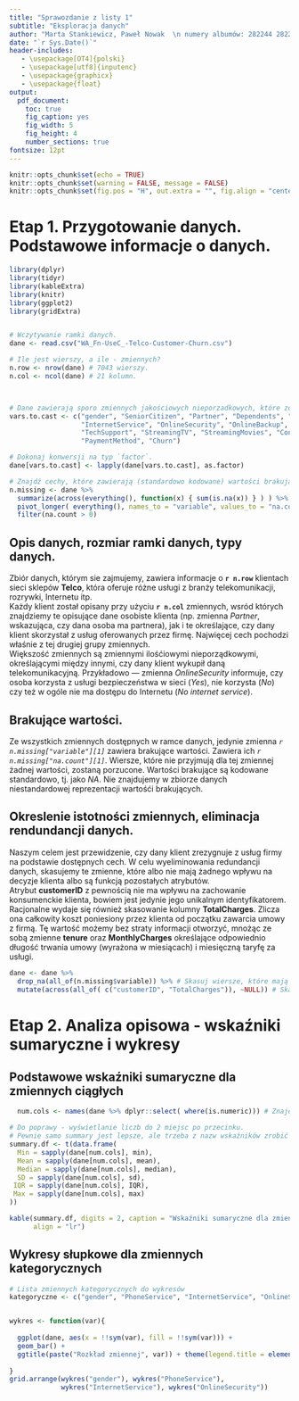 ```yaml
---
title: "Sprawozdanie z listy 1"
subtitle: "Eksploracja danych"
author: "Marta Stankiewicz, Paweł Nowak  \n numery albumów: 282244 282223"
date: "`r Sys.Date()`"
header-includes:
   - \usepackage[OT4]{polski}
   - \usepackage[utf8]{inputenc}
   - \usepackage{graphicx}
   - \usepackage{float}
output: 
  pdf_document:
    toc: true
    fig_caption: yes
    fig_width: 5 
    fig_height: 4 
    number_sections: true
fontsize: 12pt 
---
```

```r
knitr::opts_chunk$set(echo = TRUE)
knitr::opts_chunk$set(warning = FALSE, message = FALSE) 
knitr::opts_chunk$set(fig.pos = "H", out.extra = "", fig.align = "center")
```



# Etap 1. Przygotowanie danych. Podstawowe informacje o danych.

```r
library(dplyr)
library(tidyr)
library(kableExtra)
library(knitr)
library(ggplot2)
library(gridExtra)


# Wczytywanie ramki danych.
dane <- read.csv("WA_Fn-UseC_-Telco-Customer-Churn.csv")


```

```r
# Ile jest wierszy, a ile - zmiennych?
n.row <- nrow(dane) # 7043 wierszy.
n.col <- ncol(dane) # 21 kolumn.



# Dane zawierają sporo zmiennych jakościowych nieporzadkowych, które zostały błędnie wczytane jako zmienne typu napis. 
vars.to.cast <- c("gender", "SeniorCitizen", "Partner", "Dependents", "PhoneService", "MultipleLines",
                  "InternetService", "OnlineSecurity", "OnlineBackup", "DeviceProtection",
                  "TechSupport", "StreamingTV", "StreamingMovies", "Contract", "PaperlessBilling",
                  "PaymentMethod", "Churn")

# Dokonaj konwersji na typ `factor`.
dane[vars.to.cast] <- lapply(dane[vars.to.cast], as.factor)

```




```r
# Znajdź cechy, które zawierają (standardowo kodowane) wartości brakujące
n.missing <- dane %>% 
  summarize(across(everything(), function(x) { sum(is.na(x)) } ) ) %>% 
  pivot_longer( everything(), names_to = "variable", values_to = "na.count" ) %>%
  filter(na.count > 0)


```

## Opis danych, rozmiar ramki danych, typy danych.

Zbiór danych, którym sie zajmujemy, zawiera informacje o **`r n.row`** klientach sieci sklepów **Telco**, która oferuje różne usługi z branży telekomunikacji, rozrywki, Internetu itp.\
Każdy klient został opisany przy użyciu **`r n.col`** zmiennych, wsród których znajdziemy te opisujące dane osobiste klienta (np. zmienna *Partner*, wskazująca, czy dana osoba ma partnera), jak i te określające, czy dany klient skorzystał z usług oferowanych przez firmę. Najwięcej cech pochodzi właśnie z tej drugiej grupy zmiennych.\
Większość zmiennych są zmiennymi ilośćiowymi nieporządkowymi, określającymi między innymi, czy dany klient wykupił daną telekomunikacyjną.  Przykładowo — zmienna *OnlineSecurity* informuje, czy osoba korzysta z usługi bezpieczeństwa w sieci (*Yes*), nie korzysta (*No*) czy też w ogóle nie ma dostępu do Internetu (*No internet service*).


## Brakujące wartości.
Ze wszystkich zmiennych dostępnych w ramce danych, jedynie zmienna *`r n.missing["variable"][1]`* zawiera brakujące wartości. Zawiera ich *`r n.missing["na.count"][1]`*. Wiersze, które nie przyjmują dla tej zmiennej żadnej wartości, zostaną porzucone.
Wartości brakujące są kodowane standardowo, tj. jako *NA*. Nie znajdujemy w zbiorze danych niestandardowej reprezentacji wartośći brakujących.


## Okreslenie istotności zmiennych, eliminacja rendundancji danych.
Naszym celem jest przewidzenie, czy dany klient zrezygnuje z usług firmy na podstawie dostępnych cech. W celu wyeliminowania redundancji danych, skasujemy te zmienne, które albo nie mają żadnego wpływu na decyzje klienta albo są funkcją pozostałych atrybutów.\
Atrybut **customerID** z pewnością nie ma wpływu na zachowanie konsumenckie klienta, bowiem jest jedynie jego unikalnym identyfikatorem.\
Racjonalne wydaje się również skasowanie kolumny **TotalCharges**. Zlicza ona całkowity koszt poniesiony przez klienta od początku zawarcia umowy z firmą. Tę wartość możemy bez straty informacji otworzyć, mnożąc ze sobą zmienne **tenure** oraz **MonthlyCharges** określające odpowiednio długość trwania umowy (wyrażona w miesiącach) i miesięczną taryfę za usługi.


```r
dane <- dane %>%
  drop_na(all_of(n.missing$variable)) %>% # Skasuj wiersze, które mają wartości brakujące dla zmiennych z n.missing$variable
  mutate(across(all_of( c("customerID", "TotalCharges")), ~NULL)) # Skasuj redundantne kolumny

```


# Etap 2. Analiza opisowa - wskaźniki sumaryczne i wykresy

## Podstawowe wskaźniki sumaryczne dla zmiennych ciągłych
```r
  num.cols <- names(dane %>% dplyr::select( where(is.numeric))) # Znajdź kolumny numeryczne.

# Do poprawy - wyświetlanie liczb do 2 miejsc po przecinku. 
# Pewnie samo summary jest lepsze, ale trzeba z nazw wskaźników zrobić nazwy wierszy.
summary.df <- t(data.frame(
  Min = sapply(dane[num.cols], min),
  Mean = sapply(dane[num.cols], mean),
  Median = sapply(dane[num.cols], median),
  SD = sapply(dane[num.cols], sd),
 IQR = sapply(dane[num.cols], IQR),
 Max = sapply(dane[num.cols], max)
))

kable(summary.df, digits = 2, caption = "Wskaźniki sumaryczne dla zmiennych ciągłych",
      align = "lr")
```
\newpage
## Wykresy słupkowe dla zmiennych kategorycznych
```r
# Lista zmiennych kategorycznych do wykresów
kategoryczne <- c("gender", "PhoneService", "InternetService", "OnlineSecurity")


wykres <- function(var){
  
  ggplot(dane, aes(x = !!sym(var), fill = !!sym(var))) + 
  geom_bar() + 
  ggtitle(paste("Rozkład zmiennej", var)) + theme(legend.title = element_blank())
  
}
grid.arrange(wykres("gender"), wykres("PhoneService"),
             wykres("InternetService"), wykres("OnlineSecurity"))
```





